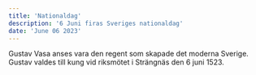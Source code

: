 ```yaml
---
title: 'Nationaldag'
description: '6 Juni firas Sveriges nationaldag'
date: 'June 06 2023'
---
```


Gustav Vasa anses vara den regent som skapade det moderna Sverige.
Gustav valdes till kung vid riksmötet i Strängnäs den 6 juni 1523.
